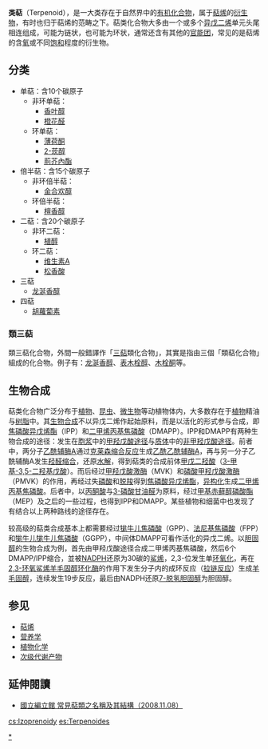 '''类萜'''（Terpenoid），是一大类存在于自然界中的[[有机化合物|有机化合物]]，属于[[萜烯|萜烯]]的[[衍生物|衍生物]]，有时也归于萜烯的范畴之下。萜类化合物大多由一个或多个[[异戊二烯|异戊二烯]]单元头尾相连组成，可能为链状，也可能为环状，通常还含有其他的[[官能团|官能团]]，常见的是萜烯的含[[氧|氧]]或不同[[饱和_(化学)|饱和]]程度的衍生物。

==分类==
*单萜：含10个碳原子
**非环单萜：
***[[香叶醇|香叶醇]]
***[[橙花醛|橙花醛]]
**环单萜：
***[[薄荷酮|薄荷酮]]
***[[莰酮|2-莰醇]]
***[[荊芥內酯|荊芥內酯]]
*倍半萜：含15个碳原子
**非环倍半萜：
***[[金合欢醇|金合欢醇]]
**环倍半萜：
***[[檀香醇|檀香醇]]
*二萜：含20个碳原子
**非环二萜：
***[[植醇|植醇]]
**环二萜：
***[[维生素A|维生素A]]
***[[松香酸|松香酸]]
*三萜
**[[龙涎香醇|龙涎香醇]]
*四萜
**[[胡蘿蔔素|胡蘿蔔素]]

=== 類三萜 ===
類三萜化合物，外間一般錯譯作「[[三萜|三萜]]類化合物」，其實是指由三個「類萜化合物」組成的化合物。例子有：[[龙涎香醇|龙涎香醇]]、[[表木栓醇|表木栓醇]]、[[木栓酮|木栓酮]]等。

==生物合成==
萜类化合物广泛分布于[[植物|植物]]、[[昆虫|昆虫]]、[[微生物|微生物]]等动植物体内，大多数存在于[[植物|植物]]精油与[[树脂|树脂]]中。其[[生物合成|生物合成]]不以异戊二烯作起始原料，而是以活化的形式参与合成，即[[焦磷酸异戊烯酯|焦磷酸异戊烯酯]]（IPP）和[[二甲烯丙基焦磷酸|二甲烯丙基焦磷酸]]（DMAPP）。IPP和DMAPP有两种生物合成的途径：发生在[[胞浆|胞浆]]中的[[甲羟戊酸途径|甲羟戊酸途径]]与[[质体|质体]]中的[[非甲羟戊酸途径|非甲羟戊酸途径]]。前者中，两分子[[乙酰辅酶A|乙酰辅酶A]]通过[[克莱森缩合反应|克莱森缩合反应]]生成[[乙酰乙酰辅酶A|乙酰乙酰辅酶A]]，再与另一分子乙酰辅酶A发生[[羟醛缩合|羟醛缩合]]，还原[[水解|水解]]，得到萜类的合成前体[[甲戊二羟酸|甲戊二羟酸]]（[[3-甲基-3,5-二羟基戊酸|3-甲基-3,5-二羟基戊酸]]）。而后经过[[甲羟戊酸激酶|甲羟戊酸激酶]]（MVK）和[[磷酸甲羟戊酸激酶|磷酸甲羟戊酸激酶]]（PMVK）的作用，再经过失[[磷酸|磷酸]]和[[脱羧|脱羧]]得到[[焦磷酸异戊烯酯|焦磷酸异戊烯酯]]，[[异构化|异构化]]生成[[二甲烯丙基焦磷酸|二甲烯丙基焦磷酸]]。后者中，以[[丙酮酸|丙酮酸]]与[[3-磷酸甘油醛|3-磷酸甘油醛]]为原料，经过[[甲基赤藓醇磷酸酯|甲基赤藓醇磷酸酯]]（MEP）及之后的一些过程，也得到IPP和DMAPP。某些植物和细菌中也发现了有结合以上两种路线的途径存在。

较高级的萜类合成基本上都需要经过[[牻牛儿焦磷酸|牻牛儿焦磷酸]]（GPP）、[[法尼基焦磷酸|法尼基焦磷酸]]（FPP）和[[牻牛儿牻牛儿焦磷酸|牻牛儿牻牛儿焦磷酸]]（GGPP），中间体DMAPP可看作活化的异戊二烯。以[[胆固醇|胆固醇]]的生物合成为例，首先由甲羟戊酸途径合成二甲烯丙基焦磷酸，然后6个DMAPP/IPP缩合，並被[[NADPH|NADPH]]还原为30碳的[[鲨烯|鲨烯]]，2,3-位发生单[[环氧化|环氧化]]，再在[[2,3-环氧鲨烯羊毛固醇环化酶|2,3-环氧鲨烯羊毛固醇环化酶]]的作用下发生分子内的成环反应（[[拉链反应|拉链反应]]）生成[[羊毛固醇|羊毛固醇]]，连续发生19步反应，最后由NADPH还原[[7-脱氢胆固醇|7-脱氢胆固醇]]为胆固醇。

==参见==
* [[萜烯|萜烯]]
* [[营养学|营养学]]
* [[植物化学|植物化学]]
* [[次级代谢产物|次级代谢产物]]

== 延伸閱讀 ==
*[http://terms.nict.gov.tw/flysheet_admin/new_file_download.php?Pact=FileDownLoad&Pval=78&source_table=sys_download_file&source_field=att_file1&target_field=hit_count 國立編立館 常見萜類之名稱及其結構（2008.11.08）]{{dead link|date=2018年4月 |bot=InternetArchiveBot |fix-attempted=yes }}

{{次级代谢产物}}

[[Category:萜类化合物|*]]

[[cs:Izoprenoidy|cs:Izoprenoidy]]
[[es:Terpenoides|es:Terpenoides]]
